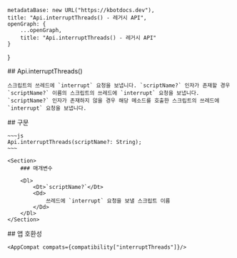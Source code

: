 
    metadataBase: new URL("https://kbotdocs.dev"),
    title: "Api.interruptThreads() - 레거시 API",
    openGraph: {
        ...openGraph,
        title: "Api.interruptThreads() - 레거시 API"
    }
}

<Section>
    ## Api.interruptThreads()

    스크립트의 쓰레드에 `interrupt` 요청을 보냅니다. `scriptName?` 인자가 존재할 경우 `scriptName?` 이름의 스크립트의 쓰레드에 `interrupt` 요청을 보냅니다.
    `scriptName?` 인자가 존재하지 않을 경우 해당 메소드를 호출한 스크립트의 쓰레드에 `interrupt` 요청을 보냅니다.
</Section>
<Section>
    ## 구문

    ~~~js
    Api.interruptThreads(scriptName?: String);
    ~~~

    <Section>
        ### 매개변수

        <Dl>
            <Dt>`scriptName?`</Dt>
            <Dd>
                쓰레드에 `interrupt` 요청을 보낼 스크립트 이름
            </Dd>
        </Dl>
    </Section>
</Section>
<Section>
    ## 앱 호환성

    <AppCompat compats={compatibility["interruptThreads"]}/>
</Section>